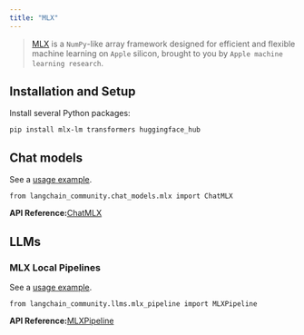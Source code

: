 ```yaml
---
title: "MLX"
---
```


> [MLX](https://ml-explore.github.io/mlx/build/html/index.html) is a `NumPy`-like array framework designed for efficient and flexible machine learning on `Apple` silicon, brought to you by `Apple machine learning research`.

## Installation and Setup

Install several Python packages:

```
pip install mlx-lm transformers huggingface_hub
```

## Chat models

See a [usage example](/src/oss/integrations/chat/mlx).

```
from langchain_community.chat_models.mlx import ChatMLX
```

**API Reference:**[ChatMLX](https://python.langchain.com/api_reference/community/chat_models/langchain_community.chat_models.mlx.ChatMLX.html)

## LLMs

### MLX Local Pipelines

See a [usage example](/src/oss/integrations/llms/mlx_pipelines).

```
from langchain_community.llms.mlx_pipeline import MLXPipeline
```

**API Reference:**[MLXPipeline](https://python.langchain.com/api_reference/community/llms/langchain_community.llms.mlx_pipeline.MLXPipeline.html)

